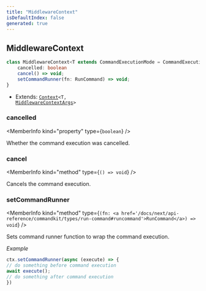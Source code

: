 ```yaml
---
title: "MiddlewareContext"
isDefaultIndex: false
generated: true
---
```



<!-- This file was generated from the CommandKit source. Do not modify. Instead, re-run the "docgen" script -->


## MiddlewareContext

<GenerationInfo sourceFile="packages/commandkit/src/app/commands/Context.ts" sourceLine="455" packageName="commandkit" />



```ts title="Signature"
class MiddlewareContext<T extends CommandExecutionMode = CommandExecutionMode> extends Context<T, MiddlewareContextArgs> {
    cancelled: boolean
    cancel() => void;
    setCommandRunner(fn: RunCommand) => void;
}
```
* Extends: <code><a href='/docs/next/api-reference/commandkit/classes/context#context'>Context</a>&#60;T, <a href='/docs/next/api-reference/commandkit/interfaces/middleware-context-args#middlewarecontextargs'>MiddlewareContextArgs</a>&#62;</code>



<div className="members-wrapper">

### cancelled

<MemberInfo kind="property" type={`boolean`}   />

Whether the command execution was cancelled.
### cancel

<MemberInfo kind="method" type={`() => void`}   />

Cancels the command execution.
### setCommandRunner

<MemberInfo kind="method" type={`(fn: <a href='/docs/next/api-reference/commandkit/types/run-command#runcommand'>RunCommand</a>) => void`}   />

Sets command runner function to wrap the command execution.



*Example*

```ts
ctx.setCommandRunner(async (execute) => {
// do something before command execution
await execute();
// do something after command execution
})
```


</div>
